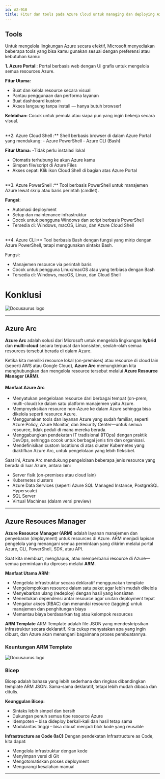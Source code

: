 ```yaml
---
id: AZ-910
title: Fitur dan tools pada Azure Cloud untuk managing dan deploying Azure resources
---
```


## Tools 

Untuk mengelola lingkungan Azure secara efektif, Microsoft menyediakan beberapa tools yang bisa kamu gunakan sesuai dengan preferensi atau kebutuhan kamu:

**1. Azure Portal :**
Portal berbasis web dengan UI grafis untuk mengelola semua resources Azure.

**Fitur Utama:**
- Buat dan kelola resource secara visual
- Pantau penggunaan dan performa layanan
- Buat dashboard kustom
- Akses langsung tanpa install — hanya butuh browser!

**Kelebihan:**
Cocok untuk pemula atau siapa pun yang ingin bekerja secara visual.

<br/>
**2. Azure Cloud Shell :**
Shell berbasis browser di dalam Azure Portal yang mendukung:
- Azure PowerShell
- Azure CLI (Bash)

**Fitur Utama:**
-Tidak perlu instalasi lokal
- Otomatis terhubung ke akun Azure kamu
- Simpan file/script di Azure Files
- Akses cepat: Klik ikon Cloud Shell di bagian atas Azure Portal

<br/>
**3. Azure PowerShell :**
Tool berbasis PowerShell untuk manajemen Azure lewat skrip atau baris perintah (cmdlet).

**Fungsi:**
- Automasi deployment
- Setup dan maintenance infrastruktur
- Cocok untuk pengguna Windows dan script berbasis PowerShell
- Tersedia di: Windows, macOS, Linux, dan Azure Cloud Shell

<br/>
**4. Azure CLI:**
Tool berbasis Bash dengan fungsi yang mirip dengan Azure PowerShell, tetapi menggunakan sintaks Bash.

Fungsi:
- Manajemen resource via perintah baris
- Cocok untuk pengguna Linux/macOS atau yang terbiasa dengan Bash
- Tersedia di: Windows, macOS, Linux, dan Cloud Shell

# Konklusi

![Docusaurus logo](/img/az900/20.png)

---------------------------------------------------------------------------------------------------------------------------------------------------

## Azure Arc

**Azure Arc** adalah solusi dari Microsoft untuk mengelola lingkungan **hybrid** dan **multi-cloud** secara terpusat dan konsisten, 
seolah-olah semua resources tersebut berada di dalam Azure.

Ketika kita memiliki resource lokal (on-premises) atau resource di cloud lain (seperti AWS atau Google Cloud), 
**Azure Arc** memungkinkan kita menghubungkan dan mengelola resource tersebut melalui **Azure Resource Manager (ARM)**.

#### Manfaat Azure Arc

- Menyatukan pengelolaan resource dari berbagai tempat (on-prem, multi-cloud) ke dalam satu platform manajemen yaitu Azure.
- Memproyeksikan resource non-Azure ke dalam Azure sehingga bisa dikelola seperti resource Azure.
- Menggunakan tools dan layanan Azure yang sudah familiar, seperti Azure Policy, Azure Monitor, dan Security Center—untuk semua resource, tidak peduli di mana mereka berada.
- Menggabungkan pendekatan IT tradisional (ITOps) dengan praktik DevOps, sehingga cocok untuk berbagai jenis tim dan organisasi.
- Mendefinisikan custom locations di atas cluster Kubernetes yang diaktifkan Azure Arc, untuk pengelolaan yang lebih fleksibel.

Saat ini, Azure Arc mendukung pengelolaan beberapa jenis resource yang berada di luar Azure, antara lain:
- Server fisik (on-premises atau cloud lain)
- Kubernetes clusters
- Azure Data Services (seperti Azure SQL Managed Instance, PostgreSQL Hyperscale)
- SQL Server
- Virtual Machines (dalam versi preview)

---------------------------------------------------------------------------------------------------------------------------------------------------

## Azure Resouces Manager

**Azure Resource Manager (ARM)** adalah layanan manajemen dan penyebaran (deployment) untuk resources di Azure. 
ARM menjadi lapisan pengelola yang menangani semua permintaan yang dikirim melalui portal Azure, CLI, PowerShell, SDK, atau API.

Saat kita membuat, menghapus, atau memperbarui resource di Azure—semua permintaan itu diproses melalui **ARM**.

**Manfaat Utama ARM:**
- Mengelola infrastruktur secara deklaratif menggunakan template
- Mengelompokkan resource dalam satu paket agar lebih mudah dikelola
- Menyebarkan ulang (redeploy) dengan hasil yang konsisten
- Menentukan dependensi antar resource agar urutan deployment tepat
- Mengatur akses (RBAC) dan menandai resource (tagging) untuk manajemen dan penghitungan biaya
- Memantau biaya berdasarkan tag atau kelompok resources

**ARM Template**
ARM Template adalah file JSON yang mendeskripsikan infrastruktur secara deklaratif. 
Kita cukup menyatakan apa yang ingin dibuat, dan Azure akan menangani bagaimana proses pembuatannya.

### Keuntungan ARM Template

![Docusaurus logo](/img/az900/21.png)

### Bicep 
Bicep adalah bahasa yang lebih sederhana dan ringkas dibandingkan template ARM JSON. 
Sama-sama deklaratif, tetapi lebih mudah dibaca dan ditulis.

**Keunggulan Bicep:**
- Sintaks lebih simpel dan bersih
- Dukungan penuh semua tipe resource Azure
- Idempoten – bisa dideploy berkali-kali dan hasil tetap sama
- Modularitas tinggi – bisa dibuat menjadi blok kode yang reusable

**Infrastructure as Code (IaC)**
Dengan pendekatan Infrastructure as Code, kita dapat:
- Mengelola infrastruktur dengan kode
- Menyimpan versi di Git
- Mengotomatiskan proses deployment
- Mengurangi kesalahan manual

---------------------------------------------------------------------------------------------------------------------------------------------------